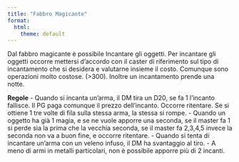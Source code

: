 ```yaml
---
title: "Fabbro Magicante"
format:
  html:
    theme: default
---
```


Dal fabbro magicante è possibile Incantare gli oggetti. 
Per incantare gli oggetti occorre mettersi d'accordo con il caster di riferimento sul tipo di incantamento che si desidera e valutarne insieme il costo. Comunque sono operazioni molto costose. (>300). Inoltre un incantamento prende una notte. 

**Regole**
- Quando si incanta un'arma, il DM tira un D20, se fa 1 l'incanto fallisce. Il PG paga comunque il prezzo dell'incanto. Occorre ritentare. Se si ottiene 1 tre volte di fila sulla stessa arma, la stessa si rompe. 
- Quando un oggetto ha già 1 magia, e se ne vuole apporre una seconda, se il master fa 1 si perde sia la prima che la vecchia seconda, se il master fa 2,3,4,5 invece la seconda non va a buon fine, e occorre ritentare. 
- Quando si tenta di incantare un'arma con un veleno infuso, il DM ha svantaggio al tiro.
- A meno di armi in metalli particolari, non è possibile apporre più di 2 incanti. 